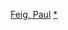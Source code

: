 {{navbox
|name = 保羅·費格
|title = [[保罗·费格]]
|state = {{{state|autocollapse}}}
|listclass = hlist
|list1 = 
* 《[[送信到哥本哈根]]》（2003）
* 《{{le|不羈聖誕夜|Unaccompanied Minors}}》（2006）
* 《[[伴娘我最大]]》（2011）
* 《[[麻辣娇锋]]》（2013）
* 《[[麻辣賤諜]]》（2015）
* 《[[魔鬼剋星 (2016年電影)‎|魔鬼剋星]]》（2016）
* 《[[失蹤網紅]]》（2018）
* 《[[去年聖誕節 (電影)|去年聖誕節]]》（2019）
* 《[[善惡魔法學院 (電影)|善惡魔法學院]]》（2022）
}}<noinclude>
{{collapsible option}}
[[Category:美国电影导演模板|Feig, Paul]]
[[Category:保罗·费格电影|*]]
</noinclude>